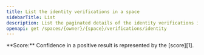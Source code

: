 ```yaml
---
title: List the identity verifications in a space
sidebarTitle: List
description: List the paginated details of the identity verifications in a space.
openapi: get /spaces/{owner}/{space}/verifications/identity
---
```


<Note>
  **Score:** Confidence in a positive result
  is represented by the [score][1].
</Note>

[1]: /api-reference/verifications/scores
